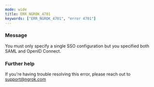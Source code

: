 ```yaml
---
mode: wide
title: ERR_NGROK_4701
keywords: ["ERR_NGROK_4701", "error 4701"]
---
```


### Message

You must only specify a single SSO configuration but you specified both SAML and OpenID Connect.

### Further help

If you're having trouble resolving this error, please reach out to [support@ngrok.com](mailto:support@ngrok.com?subject=Help%20with%20ERR_NGROK_4701)

